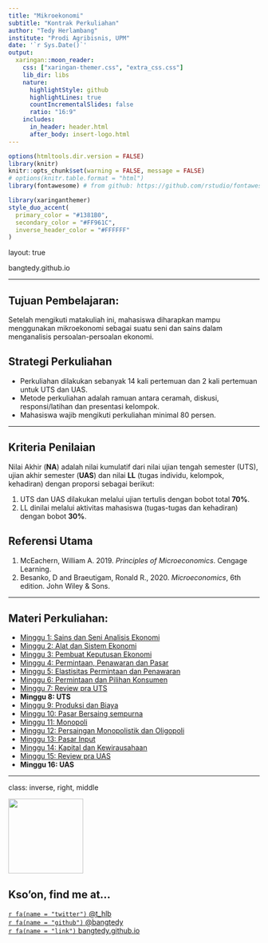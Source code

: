 ```yaml
---
title: "Mikroekonomi"
subtitle: "Kontrak Perkuliahan"
author: "Tedy Herlambang"
institute: "Prodi Agribisnis, UPM"
date: '`r Sys.Date()`'
output:
  xaringan::moon_reader:
    css: ["xaringan-themer.css", "extra_css.css"]
    lib_dir: libs
    nature:
      highlightStyle: github
      highlightLines: true
      countIncrementalSlides: false
      ratio: "16:9"
    includes:
      in_header: header.html
      after_body: insert-logo.html
---
```


```r
options(htmltools.dir.version = FALSE)
library(knitr)
knitr::opts_chunk$set(warning = FALSE, message = FALSE)
# options(knitr.table.format = "html")
library(fontawesome) # from github: https://github.com/rstudio/fontawesome

```

```r
library(xaringanthemer)
style_duo_accent(
  primary_color = "#1381B0",
  secondary_color = "#FF961C",
  inverse_header_color = "#FFFFFF"
)
```
layout: true
  
<div class="my-footer"><span>bangtedy.github.io</span></div>

<!-- this adds the link footer to all slides, depends on my-footer class in css-->

---

## Tujuan Pembelajaran:
Setelah mengikuti matakuliah ini, mahasiswa diharapkan mampu menggunakan mikroekonomi sebagai suatu seni dan sains dalam menganalisis persoalan-persoalan ekonomi.

## Strategi Perkuliahan

- Perkuliahan dilakukan sebanyak 14 kali pertemuan dan 2 kali pertemuan untuk UTS dan UAS. 
- Metode perkuliahan adalah ramuan antara ceramah, diskusi, responsi/latihan dan presentasi kelompok. 
- Mahasiswa wajib mengikuti perkuliahan minimal 80 persen.

---

## Kriteria Penilaian

Nilai Akhir (**NA**) adalah nilai kumulatif dari nilai ujian tengah semester (UTS), ujian akhir semester (**UAS**) dan nilai **LL** (tugas individu, kelompok, kehadiran) dengan proporsi sebagai berikut:

1.	UTS dan UAS dilakukan melalui ujian tertulis dengan bobot total **70%**.
2.	LL dinilai melalui aktivitas mahasiswa (tugas-tugas dan kehadiran) dengan bobot **30%**.

## Referensi Utama

1. McEachern, William A. 2019. *Principles of Microeconomics*. Cengage Learning.
2. Besanko, D and Braeutigam, Ronald R., 2020. *Microeconomics*, 6th edition. John Wiley & Sons.

---

## Materi Perkuliahan:

- [Minggu 1: Sains dan Seni Analisis Ekonomi](https://bangtedy.github.io/mikroekonomi/minggu1#1)
- [Minggu 2: Alat dan Sistem Ekonomi](https://bangtedy.github.io/mikroekonomi/minggu2#1)
- [Minggu 3: Pembuat Keputusan Ekonomi](https://bangtedy.github.io/mikroekonomi/minggu3#1)
- [Minggu 4: Permintaan, Penawaran dan Pasar](https://bangtedy.github.io/mikroekonomi/minggu4#1)
- [Minggu 5: Elastisitas Permintaan dan Penawaran](https://bangtedy.github.io/mikroekonomi/minggu5#1)
- [Minggu 6: Permintaan dan Pilihan Konsumen](https://bangtedy.github.io/mikroekonomi/minggu6#1)
- [Minggu 7: Review pra UTS](https://bangtedy.github.io/mikroekonomi/minggu7#1)
- **Minggu 8: UTS**
- [Minggu 9: Produksi dan Biaya](https://bangtedy.github.io/mikroekonomi/minggu9#1)
- [Minggu 10: Pasar Bersaing sempurna](https://bangtedy.github.io/mikroekonomi/minggu10#1)
- [Minggu 11: Monopoli](https://bangtedy.github.io/mikroekonomi/minggu11#1)
- [Minggu 12: Persaingan Monopolistik dan Oligopoli](https://bangtedy.github.io/mikroekonomi/minggu12#1)
- [Minggu 13: Pasar Input ](https://bangtedy.github.io/mikroekonomi/minggu13#1)
- [Minggu 14: Kapital dan Kewirausahaan](https://bangtedy.github.io/mikroekonomi/minggu14#1)
- [Minggu 15: Review pra UAS](https://bangtedy.github.io/mikroekonomi/minggu15#1)
- **Minggu 16: UAS**

---
class: inverse, right, middle

<img class= "circle" src="https://github.com/bangtedy.png" width="150px"/>

## Kso'on, find me at...

[`r fa(name = "twitter")` @t_hlb](http://twitter.com/t_hlb)  
[`r fa(name = "github")` @bangtedy](https://github.com/bangtedy)  
[`r fa(name = "link")` bangtedy.github.io](https://bangtedy.github.io)
